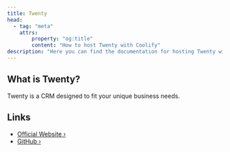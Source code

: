 ```yaml
---
title: Twenty
head:
  - tag: "meta"
    attrs:
        property: "og:title"
        content: "How to host Twenty with Coolify"
description: "Here you can find the documentation for hosting Twenty with Coolify."
---
```



<Badge text="One-click setup." variant="note" size="large" />

## What is Twenty?

Twenty is a CRM designed to fit your unique business needs.

## Links

- [Official Website ›](https://twenty.com)
- [GitHub ›](https://github.com/twentyhq/twenty)
